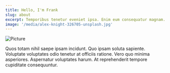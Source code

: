 ```yaml
---
title: Hello, I'm Frank
slug: about
excerpt: Temporibus tenetur eveniet ipsa. Enim eum consequatur magnam. Nulla quaerat est nam consequatur magnam.
image: '/media/alex-knight-326705-unsplash.jpg'
---
```


![Picture](/media/computer.jpg)

<p class="text-center">
  Quos totam nihil saepe ipsam incidunt. Quo ipsam soluta sapiente. Voluptate
  voluptates odio tenetur at officiis ratione. Vero quo minima asperiores.
  Aspernatur voluptates harum. At reprehenderit tempore cupiditate consequuntur.
</p>
